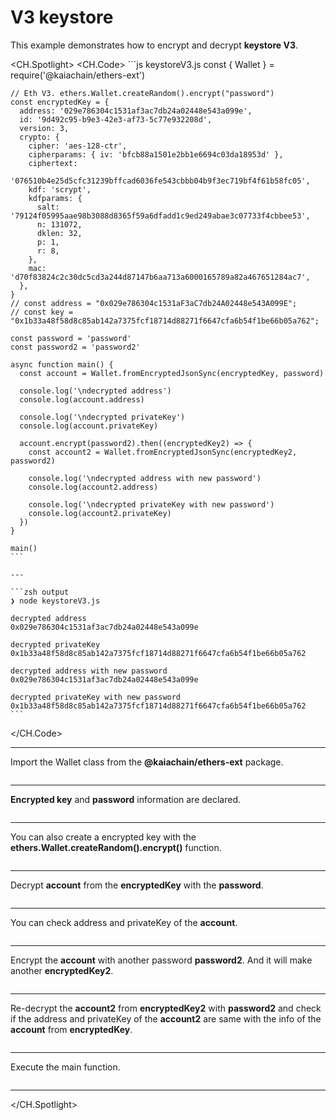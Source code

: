 # V3 keystore

This example demonstrates how to encrypt and decrypt **keystore V3**.

<CH.Spotlight>
  <CH.Code>
    ```js keystoreV3.js
    const { Wallet } = require('@kaiachain/ethers-ext')

    // Eth V3. ethers.Wallet.createRandom().encrypt("password")
    const encryptedKey = {
      address: '029e786304c1531af3ac7db24a02448e543a099e',
      id: '9d492c95-b9e3-42e3-af73-5c77e932208d',
      version: 3,
      crypto: {
        cipher: 'aes-128-ctr',
        cipherparams: { iv: 'bfcb88a1501e2bb1e6694c03da18953d' },
        ciphertext:
          '076510b4e25d5cfc31239bffcad6036fe543cbbb04b9f3ec719bf4f61b58fc05',
        kdf: 'scrypt',
        kdfparams: {
          salt: '79124f05995aae98b3088d8365f59a6dfadd1c9ed249abae3c07733f4cbbee53',
          n: 131072,
          dklen: 32,
          p: 1,
          r: 8,
        },
        mac: 'd70f83824c2c30dc5cd3a244d87147b6aa713a6000165789a82a467651284ac7',
      },
    }
    // const address = "0x029e786304c1531aF3aC7db24A02448e543A099E";
    // const key = "0x1b33a48f58d8c85ab142a7375fcf18714d88271f6647cfa6b54f1be66b05a762";

    const password = 'password'
    const password2 = 'password2'

    async function main() {
      const account = Wallet.fromEncryptedJsonSync(encryptedKey, password)

      console.log('\ndecrypted address')
      console.log(account.address)

      console.log('\ndecrypted privateKey')
      console.log(account.privateKey)

      account.encrypt(password2).then((encryptedKey2) => {
        const account2 = Wallet.fromEncryptedJsonSync(encryptedKey2, password2)

        console.log('\ndecrypted address with new password')
        console.log(account2.address)

        console.log('\ndecrypted privateKey with new password')
        console.log(account2.privateKey)
      })
    }

    main()
    ```

    ---

    ```zsh output
    ❯ node keystoreV3.js

    decrypted address
    0x029e786304c1531af3ac7db24a02448e543a099e

    decrypted privateKey
    0x1b33a48f58d8c85ab142a7375fcf18714d88271f6647cfa6b54f1be66b05a762

    decrypted address with new password
    0x029e786304c1531af3ac7db24a02448e543a099e

    decrypted privateKey with new password
    0x1b33a48f58d8c85ab142a7375fcf18714d88271f6647cfa6b54f1be66b05a762
    ```
  </CH.Code>

  ---

  Import the Wallet class from the **@kaiachain/ethers-ext** package.

  ```js keystoreV3.js focus=1
  ```

  ---

  **Encrypted key** and **password** information are declared.

  ```js keystoreV3.js focus=3:25
  ```

  ---

  You can also create a encrypted key with the **ethers.Wallet.createRandom().encrypt()** function.

  ```js keystoreV3.js focus=3
  ```

  ---

  Decrypt **account** from the **encryptedKey** with the **password**.

  ```js keystoreV3.js focus=31
  ```

  ---

  You can check address and privateKey of the **account**.

  ```js keystoreV3.js focus=33:37
  ```

  ---

  Encrypt the **account** with another password **password2**. And it will make another **encryptedKey2**.

  ```js keystoreV3.js focus=39
  ```

  ---

  Re-decrypt the **account2** from **encryptedKey2** with **password2** and check if the address and privateKey of the **account2** are same with the info of the **account** from **encryptedKey**.

  ```js keystoreV3.js focus=40:46
  ```

  ---

  Execute the main function.

  ```js keystoreV3.js focus=50
  ```

  ---
</CH.Spotlight>
